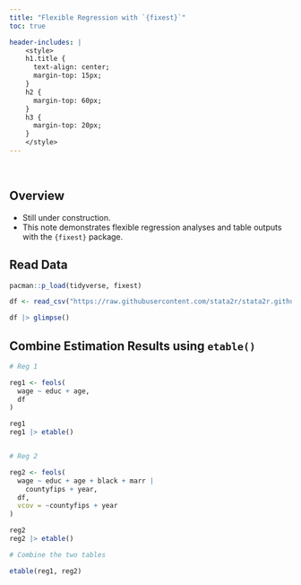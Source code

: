 ```yaml
---
title: "Flexible Regression with `{fixest}`"
toc: true

header-includes: |
    <style>
    h1.title {
      text-align: center;
      margin-top: 15px;
    }
    h2 {
      margin-top: 60px;
    }
    h3 {
      margin-top: 20px;
    }
    </style>
---
```


\

## Overview

- Still under construction.
- This note demonstrates flexible regression analyses and table outputs with the `{fixest}` package.



## Read Data

```r
pacman::p_load(tidyverse, fixest)

df <- read_csv("https://raw.githubusercontent.com/stata2r/stata2r.github.io/main/data/cps_long.csv")

df |> glimpse()
```


## Combine Estimation Results using `etable()`

```r
# Reg 1

reg1 <- feols(
  wage ~ educ + age,
  df
)

reg1
reg1 |> etable()


# Reg 2

reg2 <- feols(
  wage ~ educ + age + black + marr | 
    countyfips + year,
  df, 
  vcov = ~countyfips + year
)

reg2
reg2 |> etable()

# Combine the two tables

etable(reg1, reg2)
```
